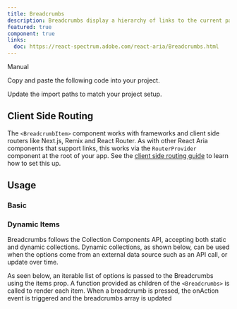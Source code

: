 ```yaml
---
title: Breadcrumbs
description: Breadcrumbs display a hierarchy of links to the current page or resource in an application.
featured: true
component: true
links:
  doc: https://react-spectrum.adobe.com/react-aria/Breadcrumbs.html
---
```


<ComponentPreview name="breadcrumbs-demo" />

<Tabs defaultValue="manual">

<TabsList>
  <TabsTrigger value="manual">Manual</TabsTrigger>
</TabsList>

<TabsContent value="manual">

<Steps>

<Step>Copy and paste the following code into your project.</Step>

<ComponentSource name="breadcrumbs" />

<Step>Update the import paths to match your project setup.</Step>

</Steps>

</TabsContent>

</Tabs>

## Client Side Routing

The `<BreadcrumbItem>` component works with frameworks and client side routers like Next.js, Remix and React Router.
As with other React Aria components that support links, this works via the `RouterProvider` component at the root of your app.
See the [client side routing guide](https://react-spectrum.adobe.com/react-aria/routing.html) to learn how to set this up.

## Usage

### Basic

<ComponentPreview name="breadcrumbs-demo" />

### Dynamic Items

Breadcrumbs follows the Collection Components API, accepting both static and dynamic collections.
Dynamic collections, as shown below, can be used when the options come from an external data source such as an API call, or update over time.

As seen below, an iterable list of options is passed to the Breadcrumbs using the items prop.
A function provided as children of the `<Breadcrumbs>` is called to render each item.
When a breadcrumb is pressed, the onAction event is triggered and the breadcrumbs array is updated

<ComponentPreview name="breadcrumbs-items" />
